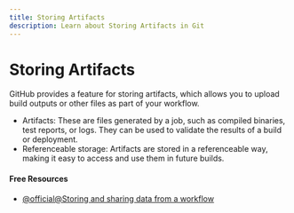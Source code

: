 ```yaml
---
title: Storing Artifacts
description: Learn about Storing Artifacts in Git
---
```


# Storing Artifacts

GitHub provides a feature for storing artifacts, which allows you to upload build outputs or other files as part of your workflow.

- Artifacts: These are files generated by a job, such as compiled binaries, test reports, or logs. They can be used to validate the results of a build or deployment.
- Referenceable storage: Artifacts are stored in a referenceable way, making it easy to access and use them in future builds.

#### Free Resources

- [@official@Storing and sharing data from a workflow](https://docs.github.com/en/actions/writing-workflows/choosing-what-your-workflow-does/storing-and-sharing-data-from-a-workflow)

<Outlet path="5-github/basics/storing-artifacts" />
